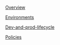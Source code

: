 [Overview](Model-Governance/Overview.md)

[Environments](Model-Governance/Environments.md)

[Dev-and-prod-lifecycle](Model-Governance/Dev-and-prod-lifecycle.md)

[Policies](Model-Governance/Policies.md)